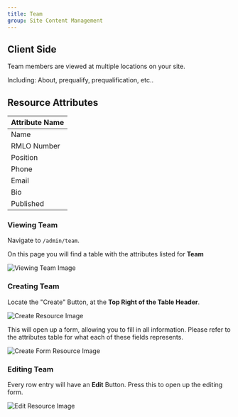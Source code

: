 ```yaml
---
title: Team
group: Site Content Management
---
```


## Client Side

Team members are viewed at multiple locations on your site.

Including: About, prequalify, prequalification, etc..

## Resource Attributes

| Attribute Name |
| -------------- |
| Name           |
| RMLO Number    |
| Position       |
| Phone          |
| Email          |
| Bio            |
| Published      |

### Viewing Team

Navigate to `/admin/team`.

On this page you will find a table with the attributes listed for **Team**

![Viewing Team Image](/docs/team/view.png)

### Creating Team

Locate the "Create" Button, at the **Top Right of the Table Header**.

![Create Resource Image](/docs/team/create.png)

This will open up a form, allowing you to fill in all information. Please refer to the attributes table for what each of these fields represents.

![Create Form Resource Image](/docs/team/createForm.png)

### Editing Team

Every row entry will have an **Edit** Button. Press this to open up the editing form.

![Edit Resource Image](/docs/team/edit.png)
